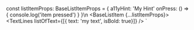 

const listItemProps: BaseListItemProps = {
    a11yHint: 'My Hint'
    onPress: () => { console.log('item pressed') }
  }\n
<BaseListItem {...listItemProps}>
    <TextLines listOfText={[{ text: 'my text', isBold: true}]} />
</BaseListItem>`


<ComponentTopInfo componentName="BaseListItem" example={exampleString} codeString={BaseListItemString} />